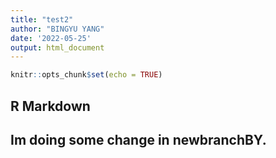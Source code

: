 ```yaml
---
title: "test2"
author: "BINGYU YANG"
date: '2022-05-25'
output: html_document
---
```


```r
knitr::opts_chunk$set(echo = TRUE)
```

## R Markdown

## Im doing some change in newbranchBY.